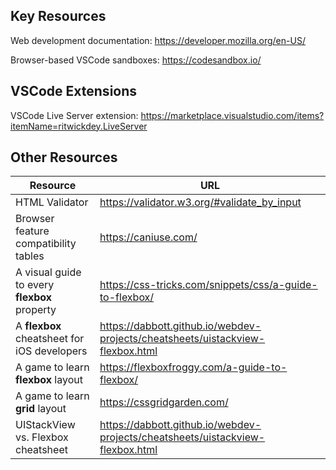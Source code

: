## Key Resources

Web development documentation: https://developer.mozilla.org/en-US/

Browser-based VSCode sandboxes: https://codesandbox.io/

## VSCode Extensions

VSCode Live Server extension: https://marketplace.visualstudio.com/items?itemName=ritwickdey.LiveServer

## Other Resources

| Resource                                     | URL                                                                            |
| -------------------------------------------- | ------------------------------------------------------------------------------ |
| HTML Validator                               | https://validator.w3.org/#validate_by_input                                    |
| Browser feature compatibility tables         | https://caniuse.com/                                                           |
| A visual guide to every **flexbox** property | https://css-tricks.com/snippets/css/a-guide-to-flexbox/                        |
| A **flexbox** cheatsheet for iOS developers  | https://dabbott.github.io/webdev-projects/cheatsheets/uistackview-flexbox.html |
| A game to learn **flexbox** layout           | https://flexboxfroggy.com/a-guide-to-flexbox/                                  |
| A game to learn **grid** layout              | https://cssgridgarden.com/                                                     |
| UIStackView vs. Flexbox cheatsheet           | https://dabbott.github.io/webdev-projects/cheatsheets/uistackview-flexbox.html |
